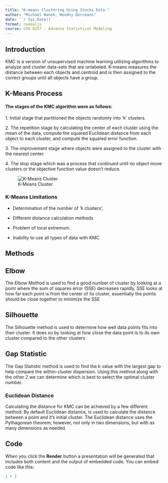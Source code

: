 ```yaml
---
title: "K-means Clustering Using Stocks Data "
author: "Michael Wanek, Woodny Dorceans"
date: '`r Sys.Date()`'
format: revealjs
course: STA 6257 - Advance Statistical Modeling
---
```


## Introduction

KMC is a version of unsupervised machine learning utilizing algorithms to analyze and cluster data-sets that are unlabeled. K-means measures the distance between each objects and centroid and is then assigned to the correct groups until all objects have a group.

## K-Means Process

#### The stages of the KMC algorithm were as follows:

1\. Initial stage that partitioned the objects randomly into 'k' clusters.

2\. The repetition stage by calculating the center of each cluster using the mean of the data, compute the squared Euclidean distance from each object to each cluster, and compute the squared error function.

3\. The improvement stage where objects were assigned to the cluster with the nearest center.

4\. The stop stage which was a process that continued until no object move clusters or the objective function value doesn't reduce.

![K-Means Cluster](Figure%201.png){fig-align="center"}

### K-Means Limitations

-   Determination of the number of 'k clusters',

-   Different distance calculation methods

-   Problem of local extremum.

-   Inability to use all types of data with KMC

## Methods

## Elbow

The Elbow Method is used to find a good number of cluster by looking at a point where the sum of squares error (SSE) decreases rapidly. SSE looks at how far each point is from the center of its cluster, essentially the points should be close together to minimize the SSE

## Silhouette

The Silhouette method is used to determine how well data points fits into their cluster. It does so by looking at how close the data point is to its own cluster compared to the other clusters

## Gap Statistic

The Gap Statistic method is used to find the k value with the largest gap to help compare the within-cluster dispersion. Using this method along with the other 2 we can determine which is best to select the optimal cluster number.

### Euclidean Distance

Calculating the distance for KMC can be achieved by a few different method. By default Euclidean distance, is used to calculate the distance between a point and it's initial cluster. The Euclidean distance uses the Pythagorean theorem; however, not only in two dimensions, but with as many dimensions as needed.

## Code

When you click the **Render** button a presentation will be generated that includes both content and the output of embedded code. You can embed code like this:

```r
1 + 1


```
